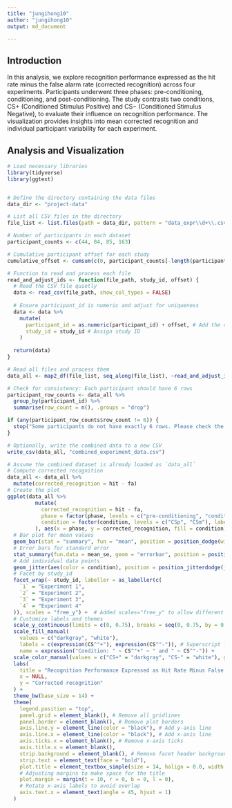 ```yaml
---
title: "jungihong10"
author: "jungihong10"
output: md_document

---
```



## Introduction

In this analysis, we explore recognition performance expressed as the hit rate minus the false alarm rate (corrected recognition) across four experiments. Participants underwent three phases: pre-conditioning, conditioning, and post-conditioning. The study contrasts two conditions, CS+ (Conditioned Stimulus Positive) and CS− (Conditioned Stimulus Negative), to evaluate their influence on recognition performance. The visualization provides insights into mean corrected recognition and individual participant variability for each experiment.

## Analysis and Visualization

```r


# Load necessary libraries
library(tidyverse)
library(ggtext)


# Define the directory containing the data files
data_dir <- "project-data"

# List all CSV files in the directory
file_list <- list.files(path = data_dir, pattern = "data_expr\\d+\\.csv", full.names = TRUE)

# Number of participants in each dataset
participant_counts <- c(44, 84, 85, 163)

# Cumulative participant offset for each study
cumulative_offset <- cumsum(c(0, participant_counts[-length(participant_counts)]))

# Function to read and process each file
read_and_adjust_ids <- function(file_path, study_id, offset) {
  # Read the CSV file quietly
  data <- read_csv(file_path, show_col_types = FALSE)
  
  # Ensure participant_id is numeric and adjust for uniqueness
  data <- data %>%
    mutate(
      participant_id = as.numeric(participant_id) + offset, # Add the cumulative offset
      study_id = study_id # Assign study ID
    )
  
  return(data)
}

# Read all files and process them
data_all <- map2_df(file_list, seq_along(file_list), ~read_and_adjust_ids(.x, .y, cumulative_offset[.y]))

# Check for consistency: Each participant should have 6 rows
participant_row_counts <- data_all %>%
  group_by(participant_id) %>%
  summarise(row_count = n(), .groups = "drop")

if (any(participant_row_counts$row_count != 6)) {
  stop("Some participants do not have exactly 6 rows. Please check the data.")
}

# Optionally, write the combined data to a new CSV
write_csv(data_all, "combined_experiment_data.csv")

# Assume the combined dataset is already loaded as `data_all`
# Compute corrected recognition
data_all <- data_all %>%
  mutate(corrected_recognition = hit - fa)
# Create the plot
ggplot(data_all %>%
         mutate(
           corrected_recognition = hit - fa,
           phase = factor(phase, levels = c("pre-conditioning", "conditioning", "post-conditioning")),
           condition = factor(condition, levels = c("CSp", "CSm"), labels = c(expression(CS^"+"), expression(CS^"-")))
         ), aes(x = phase, y = corrected_recognition, fill = condition)) +
  # Bar plot for mean values
  geom_bar(stat = "summary", fun = "mean", position = position_dodge(width = 0.9), color = "black") +
  # Error bars for standard error
  stat_summary(fun.data = mean_se, geom = "errorbar", position = position_dodge(width = 0.9), width = 0.2) +
  # Add individual data points
  geom_jitter(aes(color = condition), position = position_jitterdodge(jitter.width = 0.2, dodge.width = 0.9), alpha = 0.5) +
  # Facet by study_id
  facet_wrap(~ study_id, labeller = as_labeller(c(
    `1` = "Experiment 1",
    `2` = "Experiment 2",
    `3` = "Experiment 3",
    `4` = "Experiment 4"
  )), scales = "free_y") +  # Added scales="free_y" to allow different y-axis scales, if needed
  # Customize labels and themes
  scale_y_continuous(limits = c(0, 0.75), breaks = seq(0, 0.75, by = 0.25)) +
  scale_fill_manual(
    values = c("darkgray", "white"), 
    labels = c(expression(CS^"+"), expression(CS^"-")), # Superscript labels in the legend
    name = expression("Condition: " ~ CS^"+" ~ " and " ~ CS^"-")) +
  scale_color_manual(values = c("CS+" = "darkgray", "CS-" = "white"), guide = "none") + # Swap grey and white for conditions
  labs(
    title = "Recognition Performance Expressed as Hit Rate Minus False Alarm Rate in Experiments 1-4 by Encoding Phase and Conditioning Category",
    x = NULL,
    y = "Corrected recognition"
  ) +
  theme_bw(base_size = 14) +
  theme(
    legend.position = "top",
    panel.grid = element_blank(), # Remove all gridlines
    panel.border = element_blank(), # Remove plot borders
    axis.line.y = element_line(color = "black"), # Add y-axis line
    axis.line.x = element_line(color = "black"), # Add x-axis line
    axis.ticks.x = element_blank(), # Remove x-axis ticks
    axis.title.x = element_blank(),
    strip.background = element_blank(), # Remove facet header background
    strip.text = element_text(face = "bold"),
    plot.title = element_textbox_simple(size = 14, halign = 0.0, width = unit(0.95, "npc")),
    # Adjusting margins to make space for the title
    plot.margin = margin(t = 10, r = 0, b = 0, l = 0), 
    # Rotate x-axis labels to avoid overlap
    axis.text.x = element_text(angle = 45, hjust = 1)
  )



```

